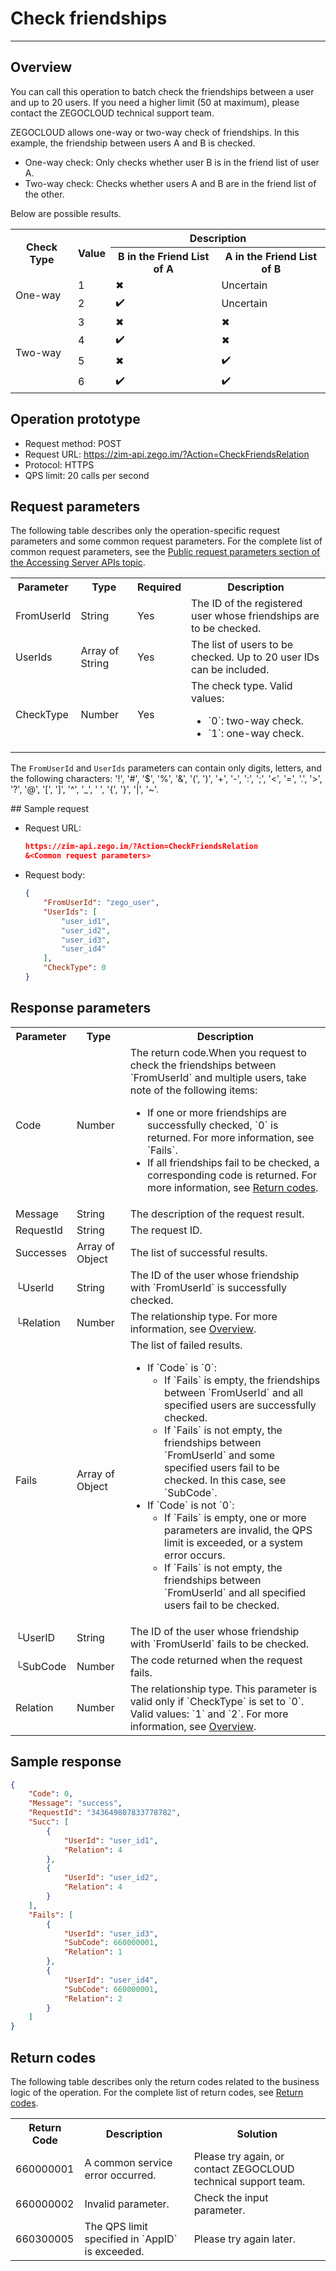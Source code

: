 

# Check friendships

- - -


## Overview

You can call this operation to batch check the friendships between a user and up to 20 users. If you need a higher limit (50 at maximum), please contact the ZEGOCLOUD technical support team.

ZEGOCLOUD allows one-way or two-way check of friendships. In this example, the friendship between users A and B is checked.

- One-way check: Only checks whether user B is in the friend list of user A.
- Two-way check: Checks whether users A and B are in the friend list of the other.


Below are possible results.

<table>

<tbody><tr>
<th rowspan="2">Check Type</th>
<th rowspan="2">Value</th>
<th colspan="2">Description</th>
</tr>
<tr>
<th>B in the Friend List of A</th>
<th>A in the Friend List of B</th>
</tr>
<tr>
<td rowspan="2">One-way</td>
<td>1</td>
<td>✖</td>
<td>Uncertain</td>
</tr>
<tr>
<td>2</td>
<td>✔️</td>
<td>Uncertain</td>
</tr>
<tr>
<td rowspan="4">Two-way</td>
<td>3</td>
<td>✖</td>
<td>✖</td>
</tr>
<tr>
<td>4</td>
<td>✔️</td>
<td>✖</td>
</tr>
<tr>
<td>5</td>
<td>✖</td>
<td>✔️</td>
</tr>
<tr>
<td>6</td>
<td>✔️</td>
<td>✔️</td>
</tr>
</tbody></table>

## Operation prototype

- Request method: POST
- Request URL: https://zim-api.zego.im/?Action=CheckFriendsRelation
- Protocol: HTTPS
- QPS limit: 20 calls per second

## Request parameters

The following table describes only the operation-specific request parameters and some common request parameters. For the complete list of common request parameters, see the [Public request parameters section of the Accessing Server APIs topic](../Accessing%20Server%20APIs.mdx#public-request-parameters).

<table>

<tbody><tr data-row-level="1">
<th>Parameter</th>
<th>Type</th>
<th>Required</th>
<th>Description</th>
</tr>
<tr data-row-level="3">
<td>FromUserId</td>
<td>String</td>
<td>Yes</td>
<td>The ID of the registered user whose friendships are to be checked.</td>
</tr>
<tr data-row-level="4">
<td>UserIds</td>
<td>Array of String</td>
<td>Yes</td>
<td>The list of users to be checked. Up to 20 user IDs can be included.</td>
</tr>
<tr data-row-level="5">
<td>CheckType</td>
<td>Number</td>
<td>Yes</td>
<td>The check type. Valid values:<ul><li>`0`: two-way check.</li><li>`1`: one-way check.</li></ul></td>
</tr>
</tbody></table>

<Note title="Note">

The `FromUserId` and `UserIds` parameters can contain only digits, letters, and the following characters: '!', '#', '$', '%', '\&', '(', ')', '+', '-', ':', ';', '\<', '=', '.', '>', '?', '@', '\[', ']', '\^', '\_', ' ', '{', '}', '\|', '~'.

</Note>
## Sample request

- Request URL:
  
  ```json
  https://zim-api.zego.im/?Action=CheckFriendsRelation
  &<Common request parameters>
  ```

- Request body:
  
  ```json
  {
      "FromUserId": "zego_user",
      "UserIds": [
          "user_id1",
          "user_id2",
          "user_id3",
          "user_id4"
      ],
      "CheckType": 0
  }
  ```

## Response parameters

<table class="collapsible-table" >
<tbody><tr data-row-level="1">
<th>Parameter</th>
<th>Type</th>
<th>Description</th>
</tr>
<tr data-row-level="2">
<td>Code</td>
<td>Number</td>
<td>The return code.<Note title="Note">When you request to check the friendships between `FromUserId` and multiple users, take note of the following items:<ul><li>If one or more friendships are successfully checked, `0` is returned. For more information, see `Fails`.</li><li>If all friendships fail to be checked, a corresponding code is returned. For more information, see <a href="!Server_APIs/Return_Codes" target="_blank">Return codes</a>.</li></ul></Note></td>
</tr>
<tr data-row-level="3">
<td>Message</td>
<td>String</td>
<td>The description of the request result.</td>
</tr>
<tr data-row-level="4">
<td>RequestId</td>
<td>String</td>
<td>The request ID.</td>
</tr>
<tr data-row-level="5" data-row-child="true">
<td>Successes</td>
<td>Array of Object</td>
<td>The list of successful results.</td>
</tr>
<tr data-row-level="5-1">
<td>└UserId</td>
<td>String</td>
<td>The ID of the user whose friendship with `FromUserId` is successfully checked.</td>
</tr>
<tr data-row-level="5-2">
<td>└Relation</td>
<td>Number</td>
<td>The relationship type. For more information, see <a href="#1">Overview</a>.</td>
</tr>
<tr data-row-level="6" data-row-child="true">
<td>Fails</td>
<td>Array of Object</td>
<td>
The list of failed results.
<ul>
<li>
If `Code` is `0`:
<ul>
<li>If `Fails` is empty, the friendships between `FromUserId` and all specified users are successfully checked.</li>
<li>If `Fails` is not empty, the friendships between `FromUserId` and some specified users fail to be checked. In this case, see `SubCode`.</li>
</ul>
</li>
<li>
If `Code` is not `0`:
<ul>
<li>If `Fails` is empty, one or more parameters are invalid, the QPS limit is exceeded, or a system error occurs.</li>
<li>If `Fails` is not empty, the friendships between `FromUserId` and all specified users fail to be checked.</li>
</ul>
</li>
</ul></td>
</tr>
<tr data-row-level="6-3">
<td>└UserID</td>
<td>String</td>
<td>The ID of the user whose friendship with `FromUserId` fails to be checked.</td>
</tr>
<tr data-row-level="6-5">
<td>└SubCode</td>
<td>Number</td>
<td>The code returned when the request fails.</td>
</tr>
<tr data-row-level="6-6">
<td>Relation</td>
<td>Number</td>
<td>The relationship type. This parameter is valid only if `CheckType` is set to `0`. Valid values: `1` and `2`. For more information, see <a href="#1">Overview</a>.</td>
</tr>
</tbody></table>

## Sample response

```json
{
    "Code": 0,
    "Message": "success",
    "RequestId": "343649807833778782",
    "Succ": [
        {
            "UserId": "user_id1",
            "Relation": 4
        },
        {
            "UserId": "user_id2",
            "Relation": 4
        }
    ],
    "Fails": [
        {
            "UserId": "user_id3",
            "SubCode": 660000001,
            "Relation": 1
        },
        {
            "UserId": "user_id4",
            "SubCode": 660000001,
            "Relation": 2
        }
    ]
}
```

## Return codes

The following table describes only the return codes related to the business logic of the operation. For the complete list of return codes, see [Return codes](../Return%20codes.mdx).

<table>
<tbody><tr>
<th>Return Code</th>
<th>Description</th>
<th>Solution</th>
</tr>
<tr>
<td>660000001</td>
<td>A common service error occurred.</td>
<td>Please try again, or contact ZEGOCLOUD technical support team.</td>
</tr>
<tr>
<td>660000002</td>
<td>Invalid parameter.</td>
<td>Check the input parameter.</td>
</tr>
<tr>
<td>660300005</td>
<td>The QPS limit specified in `AppID` is exceeded.</td>
<td>Please try again later.</td>
</tr>
</tbody></table>
